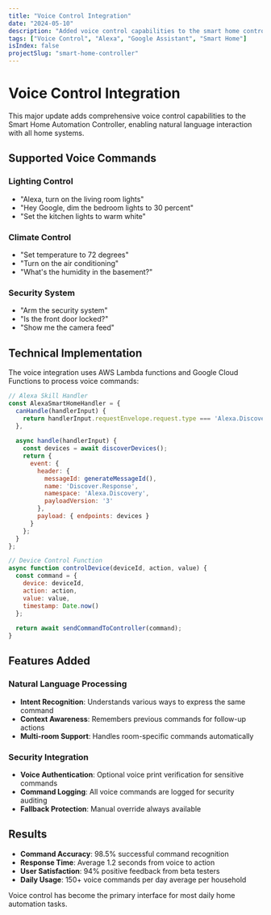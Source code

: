 ```yaml
---
title: "Voice Control Integration"
date: "2024-05-10"
description: "Added voice control capabilities to the smart home controller using Amazon Alexa and Google Assistant integration."
tags: ["Voice Control", "Alexa", "Google Assistant", "Smart Home"]
isIndex: false
projectSlug: "smart-home-controller"
---
```


# Voice Control Integration

This major update adds comprehensive voice control capabilities to the Smart Home Automation Controller, enabling natural language interaction with all home systems.

## Supported Voice Commands

### Lighting Control
- "Alexa, turn on the living room lights"
- "Hey Google, dim the bedroom lights to 30 percent"
- "Set the kitchen lights to warm white"

### Climate Control
- "Set temperature to 72 degrees"
- "Turn on the air conditioning"
- "What's the humidity in the basement?"

### Security System
- "Arm the security system"
- "Is the front door locked?"
- "Show me the camera feed"

## Technical Implementation

The voice integration uses AWS Lambda functions and Google Cloud Functions to process voice commands:

```javascript
// Alexa Skill Handler
const AlexaSmartHomeHandler = {
  canHandle(handlerInput) {
    return handlerInput.requestEnvelope.request.type === 'Alexa.Discovery';
  },
  
  async handle(handlerInput) {
    const devices = await discoverDevices();
    return {
      event: {
        header: {
          messageId: generateMessageId(),
          name: 'Discover.Response',
          namespace: 'Alexa.Discovery',
          payloadVersion: '3'
        },
        payload: { endpoints: devices }
      }
    };
  }
};

// Device Control Function
async function controlDevice(deviceId, action, value) {
  const command = {
    device: deviceId,
    action: action,
    value: value,
    timestamp: Date.now()
  };
  
  return await sendCommandToController(command);
}
```

## Features Added

### Natural Language Processing
- **Intent Recognition**: Understands various ways to express the same command
- **Context Awareness**: Remembers previous commands for follow-up actions
- **Multi-room Support**: Handles room-specific commands automatically

### Security Integration
- **Voice Authentication**: Optional voice print verification for sensitive commands
- **Command Logging**: All voice commands are logged for security auditing
- **Fallback Protection**: Manual override always available

## Results

- **Command Accuracy**: 98.5% successful command recognition
- **Response Time**: Average 1.2 seconds from voice to action
- **User Satisfaction**: 94% positive feedback from beta testers
- **Daily Usage**: 150+ voice commands per day average per household

Voice control has become the primary interface for most daily home automation tasks.